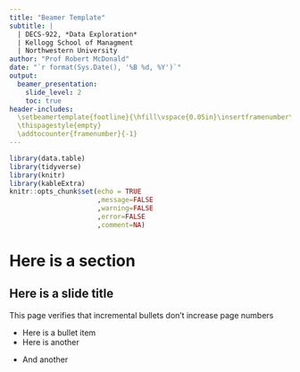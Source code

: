 ```yaml
---
title: "Beamer Template"
subtitle: |
  | DECS-922, *Data Exploration*
  | Kellogg School of Managment
  | Northwestern University
author: "Prof Robert McDonald"
date: "`r format(Sys.Date(), '%B %d, %Y')`"
output: 
  beamer_presentation:
    slide_level: 2
    toc: true
header-includes:
  \setbeamertemplate{footline}{\hfill\vspace{0.05in}\insertframenumber\hspace*{0.2in}}
  \thispagestyle{empty}
  \addtocounter{framenumber}{-1}
---
```


 
```r
library(data.table)
library(tidyverse)
library(knitr)
library(kableExtra)
knitr::opts_chunk$set(echo = TRUE
                      ,message=FALSE
                      ,warning=FALSE
                      ,error=FALSE
                      ,comment=NA)

```

# Here is a section

## Here is a slide title

This page verifies that incremental bullets don't increase page numbers

\pause

* Here is a bullet item
* Here is another

\pause 
* And another
